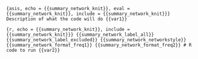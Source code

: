 ```{asis, echo = {{summary_network_knit}}, eval = {{summary_network_knit}}, include = {{summary_network_knit}}}
Description of what the code will do {{var1}}
```

```{r, echo = {{summary_network_knit}}, include = {{summary_network_knit}}}
{{summary_network_label_all}}
{{summary_network_label_excluded}}
{{summary_network_networkstyle}}
{{summary_network_format_freq1}}
{{summary_network_format_freq2}}
# R code to run {{var2}}
```
